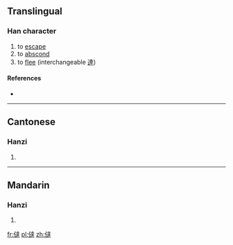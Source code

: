 {{also|達|𠉂}}

==Translingual==
{{zh-forms|s=𠉂}}

===Han character===
{{Han char|rn=9|rad=人|as=13|sn=15|four=|canj=人卜土手 (OYGQ)|ids=⿰[[亻]][[達]]}}

# to [[escape]]
# to [[abscond]]
# to [[flee]] (interchangeable [[達]])

====References====
* {{Han ref|kx=0119.010|hdz=10217.020|uh=3493|ud=13459}}

----

==Cantonese==

===Hanzi===
{{yue-hanzi|sim=𠉂|jyut=[[taat3]]|y=taat3}}

# {{defn|lang=yue|sort=人13}}

----

==Mandarin==

===Hanzi===
{{cmn-hanzi|sim=𠉂|pin=[[tà]] ([[ta4]])|wg=t'a<sup>4</sup>}}

# {{defn|lang=cmn|sort=人13}}

[[fr:㒓]]
[[pl:㒓]]
[[zh:㒓]]